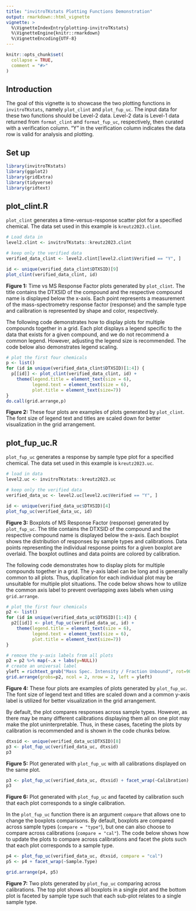 ```yaml
---
title: "invitroTKstats Plotting Functions Demonstration"
output: rmarkdown::html_vignette
vignette: >
  %\VignetteIndexEntry{plotting-invitroTKstats}
  %\VignetteEngine{knitr::rmarkdown}
  %\VignetteEncoding{UTF-8}
---
```


```r
knitr::opts_chunk$set(
  collapse = TRUE,
  comment = "#>"
)
```

## Introduction
The goal of this vignette is to showcase the two plotting functions in `invitroTKstats`, namely `plot_clint` and `plot_fup_uc`. The input data for these two functions should be Level-2 data. Level-2 data is Level-1 data returned from `format_clint` and `format_fup_uc`, respectively, then curated with a verification column. "Y" in the verification column indicates the data row is valid for analysis and plotting. 

## Set up
```r
library(invitroTKstats)
library(ggplot2)
library(gridExtra)
library(tidyverse)
library(gridtext)
```

## plot_clint.R
`plot_clint` generates a time-versus-response scatter plot for a specified chemical. The data set used in this example is `kreutz2023.clint`. 
```r
# Load data in 
level2.clint <- invitroTKstats::kreutz2023.clint

# keep only the verified data
verified_data_clint <- level2.clint[level2.clint$Verified == "Y", ]

id <- unique(verified_data_clint$DTXSID)[9]
plot_clint(verified_data_clint, id)
```

**Figure 1:** Time vs MS Response Factor plots generated by `plot_clint`. The title contains the DTXSID of the compound and the respective compound name is displayed below the x-axis. Each point represents a measurement of the mass-spectrometry response factor (response) and the sample type and calibration is represented by shape and color, respectively.

The following code demonstrates how to display plots for multiple compounds together in a grid. Each plot displays a legend specific to the data that exists for a given compound, and we do not recommend a common legend. However, adjusting the legend size is recommended. The code below also demonstrates legend scaling.
```r
# plot the first four chemicals 
p <- list()
for (id in unique(verified_data_clint$DTXSID)[1:4]) {
  p[[id]] <- plot_clint(verified_data_clint, id) + 
    theme(legend.title = element_text(size = 6),
          legend.text = element_text(size = 6),
          plot.title = element_text(size=7))
}
do.call(grid.arrange,p)
```

**Figure 2:** These four plots are examples of plots generated by `plot_clint`. The font size of legend text and titles are scaled down for better visualization in the grid arrangement.

## plot_fup_uc.R
`plot_fup_uc` generates a response by sample type plot for a specified chemical. The data set used in this example is `kreutz2023.uc`. 
```r
# load in data
level2.uc <- invitroTKstats::kreutz2023.uc

# keep only the verified data
verified_data_uc <- level2.uc[level2.uc$Verified == "Y", ]

id <- unique(verified_data_uc$DTXSID)[4]
plot_fup_uc(verified_data_uc, id)
```

**Figure 3:** Boxplots of MS Response Factor (response) generated by `plot_fup_uc`. The title contains the DTXSID of the compound and the respective compound name is displayed below the x-axis. Each boxplot shows the distribution of responses by sample types and calibrations. Data points representing the individual response points for a given boxplot are overlaid. The boxplot outlines and data points are colored by calibration.

The following code demonstrates how to display plots for multiple compounds together in a grid. The y-axis label can be long and is generally common to all plots. Thus, duplication for each individual plot may be unsuitable for multiple plot situations. The code below shows how to utilize the common axis label to prevent overlapping axes labels when using `grid.arrange`.
```r
# plot the first four chemicals 
p2 <- list()
for (id in unique(verified_data_uc$DTXSID)[1:4]) {
  p2[[id]] <- plot_fup_uc(verified_data_uc, id) + 
    theme(legend.title = element_text(size = 6),
          legend.text = element_text(size = 6),
          plot.title = element_text(size=7))
}

# remove the y-axis labels from all plots
p2 = p2 %>% map(~.x + labs(y=NULL))
# create an universal label
yleft = richtext_grob("Mass Spec. Intensity / Fraction Unbound", rot=90)
grid.arrange(grobs=p2, ncol = 2, nrow = 2, left = yleft)
```

**Figure 4:** These four plots are examples of plots generated by `plot_fup_uc`. The font size of legend text and titles are scaled down and a common y-axis label is utilized for better visualization in the grid arrangement.

By default, the plot compares responses across sample types. However, as there may be many different calibrations displaying them all on one plot may make the plot uninterpretable. Thus, in these cases, faceting the plots by calibration is recommended and is shown in the code chunks below.

```r
dtxsid <- unique(verified_data_uc$DTXSID)[8]
p3 <- plot_fup_uc(verified_data_uc, dtxsid)
p3
```

**Figure 5:** Plot generated with `plot_fup_uc` with all calibrations displayed on the same plot.

```r
p3 <- plot_fup_uc(verified_data_uc, dtxsid) + facet_wrap(~Calibration)
p3
```

**Figure 6:** Plot generated with `plot_fup_uc` and faceted by calibration such that each plot corresponds to a single calibration.

In the `plot_fup_uc` function there is an argument `compare` that allows one to change the boxplots comparisons. By default, boxplots are compared across sample types (`compare = "type"`), but one can also choose to compare across calibrations (`compare = "cal"`). The code below shows how to update the plots to compare across calibrations and facet the plots such that each plot corresponds to a sample type.

```r
p4 <- plot_fup_uc(verified_data_uc, dtxsid, compare = "cal")
p5 <- p4 + facet_wrap(~Sample.Type)

grid.arrange(p4, p5)
```

**Figure 7:** Two plots generated by `plot_fup_uc` comparing across calibrations. The top plot shows all boxplots in a single plot and the bottom plot is faceted by sample type such that each sub-plot relates to a single sample type.
